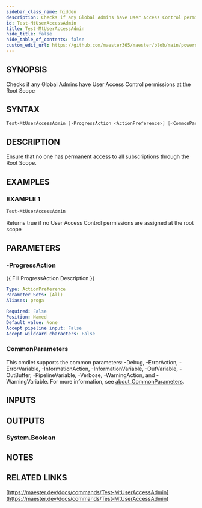 ```yaml
---
sidebar_class_name: hidden
description: Checks if any Global Admins have User Access Control permissions at the Root Scope
id: Test-MtUserAccessAdmin
title: Test-MtUserAccessAdmin
hide_title: false
hide_table_of_contents: false
custom_edit_url: https://github.com/maester365/maester/blob/main/powershell/public/Test-MtUserAccessAdmin.ps1
---
```


## SYNOPSIS

Checks if any Global Admins have User Access Control permissions at the Root Scope

## SYNTAX

```powershell
Test-MtUserAccessAdmin [-ProgressAction <ActionPreference>] [<CommonParameters>]
```

## DESCRIPTION

Ensure that no one has permanent access to all subscriptions through the Root Scope.

## EXAMPLES

### EXAMPLE 1

```powershell
Test-MtUserAccessAdmin
```

Returns true if no User Access Control permissions are assigned at the root scope

## PARAMETERS

### -ProgressAction

\{\{ Fill ProgressAction Description \}\}

```yaml
Type: ActionPreference
Parameter Sets: (All)
Aliases: proga

Required: False
Position: Named
Default value: None
Accept pipeline input: False
Accept wildcard characters: False
```

### CommonParameters

This cmdlet supports the common parameters: -Debug, -ErrorAction, -ErrorVariable, -InformationAction, -InformationVariable, -OutVariable, -OutBuffer, -PipelineVariable, -Verbose, -WarningAction, and -WarningVariable. For more information, see [about_CommonParameters](http://go.microsoft.com/fwlink/?LinkID=113216).

## INPUTS

## OUTPUTS

### System.Boolean

## NOTES

## RELATED LINKS

[https://maester.dev/docs/commands/Test-MtUserAccessAdmin](https://maester.dev/docs/commands/Test-MtUserAccessAdmin)
